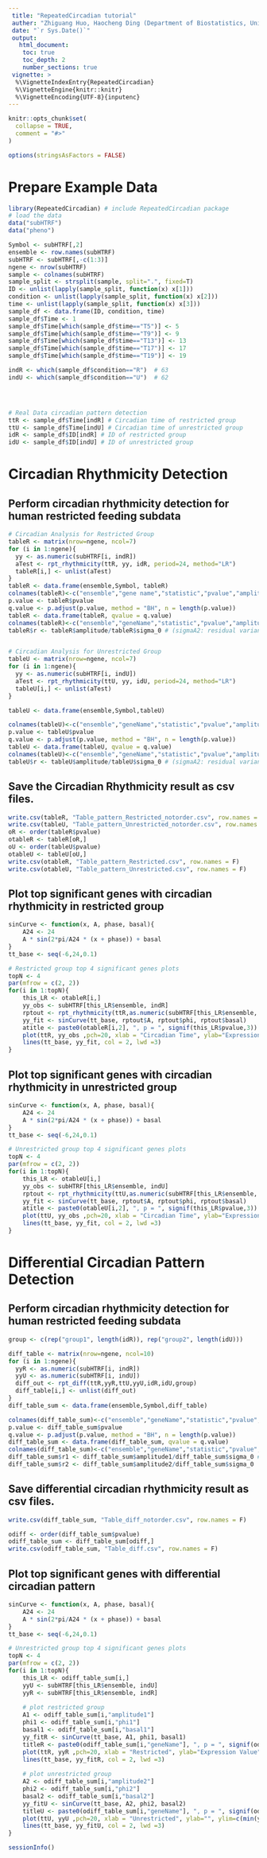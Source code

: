 ```yaml
---
 title: "RepeatedCircadian tutorial"
 auther: "Zhiguang Huo, Haocheng Ding (Department of Biostatistics, University of Florida)"
 date: "`r Sys.Date()`"
 output: 
   html_document:
    toc: true
    toc_depth: 2
    number_sections: true
 vignette: >
  %\VignetteIndexEntry{RepeatedCircadian}
  %\VignetteEngine{knitr::knitr}
  %\VignetteEncoding{UTF-8}{inputenc}
---
```


```r
knitr::opts_chunk$set(
  collapse = TRUE,
  comment = "#>"
)

options(stringsAsFactors = FALSE)
```

# Prepare Example Data
```r
library(RepeatedCircadian) # include RepeatedCircadian package
# load the data
data("subHTRF")
data("pheno")
```

```r
Symbol <- subHTRF[,2]
ensemble <- row.names(subHTRF)
subHTRF <- subHTRF[,-c(1:3)]
ngene <- nrow(subHTRF)
sample <- colnames(subHTRF)
sample_split <- strsplit(sample, split=".", fixed=T)
ID <- unlist(lapply(sample_split, function(x) x[1]))
condition <- unlist(lapply(sample_split, function(x) x[2]))
time <- unlist(lapply(sample_split, function(x) x[3]))
sample_df <- data.frame(ID, condition, time)
sample_df$Time <- 1
sample_df$Time[which(sample_df$time=="T5")] <- 5
sample_df$Time[which(sample_df$time=="T9")] <- 9
sample_df$Time[which(sample_df$time=="T13")] <- 13
sample_df$Time[which(sample_df$time=="T17")] <- 17
sample_df$Time[which(sample_df$time=="T19")] <- 19

indR <- which(sample_df$condition=="R")  # 63
indU <- which(sample_df$condition=="U")  # 62




# Real Data circadian pattern detection 
ttR <- sample_df$Time[indR] # Circadian time of restricted group
ttU <- sample_df$Time[indU] # Circadian time of unrestricted group
idR <- sample_df$ID[indR] # ID of restricted group
idU <- sample_df$ID[indU] # ID of unrestricted group
```

# Circadian Rhythmicity Detection

## Perform circadian rhythmicity detection for human restricted feeding subdata

```r
# Circadian Analysis for Restricted Group
tableR <- matrix(nrow=ngene, ncol=7)
for (i in 1:ngene){
  yy <- as.numeric(subHTRF[i, indR])
  aTest <- rpt_rhythmicity(ttR, yy, idR, period=24, method="LR")
  tableR[i,] <- unlist(aTest)
}
tableR <- data.frame(ensemble,Symbol, tableR)
colnames(tableR)<-c("ensemble","gene name","statistic","pvalue","amplitude","phi","basal","sigma_alpha","sigma_0")
p.value <- tableR$pvalue
q.value <- p.adjust(p.value, method = "BH", n = length(p.value))
tableR <- data.frame(tableR, qvalue = q.value)
colnames(tableR)<-c("ensemble","geneName","statistic","pvalue","amplitude","phi","basal","sigma_alpha","sigma_0","qvalue")
tableR$r <- tableR$amplitude/tableR$sigma_0 # (sigmaA2: residual variance of the circadian model)


# Circadian Analysis for Unrestricted Group
tableU <- matrix(nrow=ngene, ncol=7)
for (i in 1:ngene){
  yy <- as.numeric(subHTRF[i, indU])
  aTest <- rpt_rhythmicity(ttU, yy, idU, period=24, method="LR")
  tableU[i,] <- unlist(aTest)
}

tableU <- data.frame(ensemble,Symbol,tableU)

colnames(tableU)<-c("ensemble","geneName","statistic","pvalue","amplitude","phi","basal","sigma_alpha","sigma_0")
p.value <- tableU$pvalue
q.value <- p.adjust(p.value, method = "BH", n = length(p.value))
tableU <- data.frame(tableU, qvalue = q.value)
colnames(tableU)<-c("ensemble","geneName","statistic","pvalue","amplitude","phi","basal","sigma_alpha","sigma_0","qvalue")
tableU$r <- tableU$amplitude/tableU$sigma_0 # (sigmaA2: residual variance of the circadian model)
```

## Save the Circadian Rhythmicity result as csv files.
```r
write.csv(tableR, "Table_pattern_Restricted_notorder.csv", row.names = F)
write.csv(tableU, "Table_pattern_Unrestricted_notorder.csv", row.names = F)
oR <- order(tableR$pvalue)
otableR <- tableR[oR,]
oU <- order(tableU$pvalue)
otableU <- tableU[oU,]
write.csv(otableR, "Table_pattern_Restricted.csv", row.names = F)
write.csv(otableU, "Table_pattern_Unrestricted.csv", row.names = F)
```


## Plot top significant genes with circadian rhythmicity in restricted group
```r
sinCurve <- function(x, A, phase, basal){
	A24 <- 24
	A * sin(2*pi/A24 * (x + phase)) + basal
}
tt_base <- seq(-6,24,0.1)

# Restricted group top 4 significant genes plots
topN <- 4
par(mfrow = c(2, 2))
for(i in 1:topN){
	this_LR <- otableR[i,]
	yy_obs <- subHTRF[this_LR$ensemble, indR]
	rptout <- rpt_rhythmicity(ttR,as.numeric(subHTRF[this_LR$ensemble, indR]),idR)
	yy_fit <- sinCurve(tt_base, rptout$A, rptout$phi, rptout$basal)
	atitle <- paste0(otableR[i,2], ", p = ", signif(this_LR$pvalue,3))	
	plot(ttR, yy_obs ,pch=20, xlab = "Circadian Time", ylab="Expression Value", main = atitle)
	lines(tt_base, yy_fit, col = 2, lwd =3)
}
```


## Plot top significant genes with circadian rhythmicity in unrestricted group
```r
sinCurve <- function(x, A, phase, basal){
	A24 <- 24
	A * sin(2*pi/A24 * (x + phase)) + basal
}
tt_base <- seq(-6,24,0.1)

# Unrestricted group top 4 significant genes plots
topN <- 4
par(mfrow = c(2, 2))
for(i in 1:topN){
	this_LR <- otableU[i,]
	yy_obs <- subHTRF[this_LR$ensemble, indU]
	rptout <- rpt_rhythmicity(ttU,as.numeric(subHTRF[this_LR$ensemble, indU]),idU)
	yy_fit <- sinCurve(tt_base, rptout$A, rptout$phi, rptout$basal)
	atitle <- paste0(otableU[i,2], ", p = ", signif(this_LR$pvalue,3))	
	plot(ttU, yy_obs ,pch=20, xlab = "Circadian Time", ylab="Expression Value", main = atitle)
	lines(tt_base, yy_fit, col = 2, lwd =3)
}
```

# Differential Circadian Pattern Detection

## Perform circadian rhythmicity detection for human restricted feeding subdata

```r
group <- c(rep("group1", length(idR)), rep("group2", length(idU)))

diff_table <- matrix(nrow=ngene, ncol=10)
for (i in 1:ngene){
  yyR <- as.numeric(subHTRF[i, indR])
  yyU <- as.numeric(subHTRF[i, indU])
  diff_out <- rpt_diff(ttR,yyR,ttU,yyU,idR,idU,group)
  diff_table[i,] <- unlist(diff_out)
}
diff_table_sum <- data.frame(ensemble,Symbol,diff_table)

colnames(diff_table_sum)<-c("ensemble","geneName","statistic","pvalue","amplitude1","amplitude2","phi1","phi2","basal1","basal2","sigma_alpha","sigma_0")
p.value <- diff_table_sum$pvalue
q.value <- p.adjust(p.value, method = "BH", n = length(p.value))
diff_table_sum <- data.frame(diff_table_sum, qvalue = q.value)
colnames(diff_table_sum)<-c("ensemble","geneName","statistic","pvalue","amplitude1","amplitude2","phi1","phi2","basal1","basal2","sigma_alpha","sigma_0","qvalue")
diff_table_sum$r1 <- diff_table_sum$amplitude1/diff_table_sum$sigma_0 # (sigmaA2: residual variance of the circadian model)
diff_table_sum$r2 <- diff_table_sum$amplitude2/diff_table_sum$sigma_0
```

## Save differential circadian rhythmicity result as csv files.
```r
write.csv(diff_table_sum, "Table_diff_notorder.csv", row.names = F)

odiff <- order(diff_table_sum$pvalue)
odiff_table_sum <- diff_table_sum[odiff,]
write.csv(odiff_table_sum, "Table_diff.csv", row.names = F)
```


## Plot top significant genes with differential circadian pattern
```r
sinCurve <- function(x, A, phase, basal){
	A24 <- 24
	A * sin(2*pi/A24 * (x + phase)) + basal
}
tt_base <- seq(-6,24,0.1)

# Unrestricted group top 4 significant genes plots
topN <- 4
par(mfrow = c(2, 2))
for(i in 1:topN){
	this_LR <- odiff_table_sum[i,]
	yyU <- subHTRF[this_LR$ensemble, indU]
	yyR <- subHTRF[this_LR$ensemble, indR]
	
	# plot restricted group
	A1 <- odiff_table_sum[i,"amplitude1"]
	phi1 <- odiff_table_sum[i,"phi1"]
	basal1 <- odiff_table_sum[i,"basal1"]
	yy_fitR <- sinCurve(tt_base, A1, phi1, basal1)
	titleR <- paste0(odiff_table_sum[i,"geneName"], ", p = ", signif(odiff_table_sum[i,"pvalue"],3))	
	plot(ttR, yyR ,pch=20, xlab = "Restricted", ylab="Expression Value", main = titleR, ylim=c(min(yyU-5),max(yyU+5)))
	lines(tt_base, yy_fitR, col = 2, lwd =3)
	
	# plot unrestricted group
	A2 <- odiff_table_sum[i,"amplitude2"]
	phi2 <- odiff_table_sum[i,"phi2"]
	basal2 <- odiff_table_sum[i,"basal2"]
	yy_fitU <- sinCurve(tt_base, A2, phi2, basal2)
	titleU <- paste0(odiff_table_sum[i,"geneName"], ", p = ", signif(odiff_table_sum[i,"pvalue"],3))	
	plot(ttU, yyU ,pch=20, xlab = "Unrestricted", ylab="", ylim=c(min(yyU-5),max(yyU+5)))
	lines(tt_base, yy_fitU, col = 2, lwd =3)
}
```

```r
sessionInfo()
```
